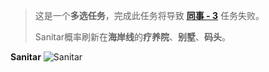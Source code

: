 > 这是一个<font className="text-red">**多选任务**</font>，完成此任务将导致 <u>**[同事 - 3](/tasks/colleagues-part-3)**</u> 任务失败。
>
> Sanitar概率刷新在**海岸线**的**疗养院**、**别墅**、**码头**。

**Sanitar**
![Sanitar](/tarkov/images/guides/the-huntsman-path-sadist/0923651d-c012-4164-a0a9-1df31de79898.webp "Sanitar")

